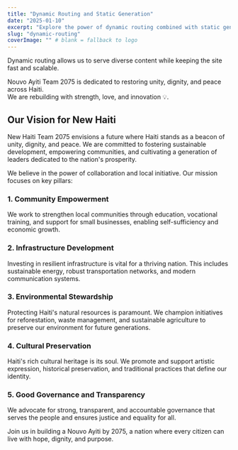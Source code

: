 ```yaml
---
title: "Dynamic Routing and Static Generation"
date: "2025-01-10"
excerpt: "Explore the power of dynamic routing combined with static generation."
slug: "dynamic-routing"
coverImage: "" # blank = fallback to logo
---
```


Dynamic routing allows us to serve diverse content while keeping the site fast and scalable.

Nouvo Ayiti Team 2075 is dedicated to restoring unity, dignity, and peace across Haiti.  
We are rebuilding with strength, love, and innovation 💡.

## Our Vision for New Haiti

New Haiti Team 2075 envisions a future where Haiti stands as a beacon of unity, dignity, and peace. We are committed to fostering sustainable development, empowering communities, and cultivating a generation of leaders dedicated to the nation's prosperity.

We believe in the power of collaboration and local initiative. Our mission focuses on key pillars:

### 1. Community Empowerment

We work to strengthen local communities through education, vocational training, and support for small businesses, enabling self-sufficiency and economic growth.

### 2. Infrastructure Development

Investing in resilient infrastructure is vital for a thriving nation. This includes sustainable energy, robust transportation networks, and modern communication systems.

### 3. Environmental Stewardship

Protecting Haiti's natural resources is paramount. We champion initiatives for reforestation, waste management, and sustainable agriculture to preserve our environment for future generations.

### 4. Cultural Preservation

Haiti's rich cultural heritage is its soul. We promote and support artistic expression, historical preservation, and traditional practices that define our identity.

### 5. Good Governance and Transparency

We advocate for strong, transparent, and accountable governance that serves the people and ensures justice and equality for all.

Join us in building a Nouvo Ayiti by 2075, a nation where every citizen can live with hope, dignity, and purpose.
